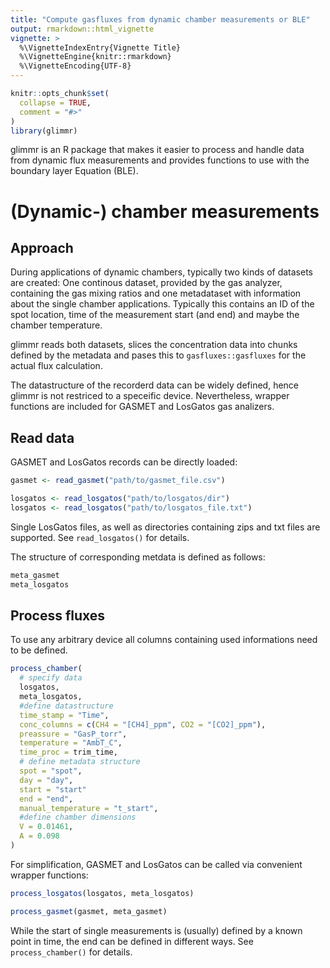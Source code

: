 ```yaml
---
title: "Compute gasfluxes from dynamic chamber measurements or BLE"
output: rmarkdown::html_vignette
vignette: >
  %\VignetteIndexEntry{Vignette Title}
  %\VignetteEngine{knitr::rmarkdown}
  %\VignetteEncoding{UTF-8}
---
```


```r
knitr::opts_chunk$set(
  collapse = TRUE,
  comment = "#>"
)
library(glimmr)
```

glimmr is an R package that makes it easier to process and handle data from 
dynamic flux measurements and provides functions to use with the boundary layer 
Equation (BLE).

# (Dynamic-) chamber measurements
## Approach
During applications of dynamic chambers, typically two kinds of datasets are
created: One continous dataset, provided by the gas analyzer, containing the gas
mixing ratios and one
metadataset with information about the single chamber applications. Typically this 
contains an ID of the spot location, time of the measurement start (and end) and
maybe the chamber temperature.

glimmr reads both datasets, slices the concentration data into chunks defined by
the metadata and pases this to `gasfluxes::gasfluxes` for the actual flux 
calculation.

The datastructure of the recorderd data can be widely defined, hence glimmr is 
not restriced to a speceific device.
Nevertheless, wrapper functions are included for GASMET and LosGatos gas
analizers.

## Read data
GASMET and LosGatos records can be directly loaded:
```r
gasmet <- read_gasmet("path/to/gasmet_file.csv")

losgatos <- read_losgatos("path/to/losgatos/dir")
losgatos <- read_losgatos("path/to/losgatos_file.txt")
```
Single LosGatos files, as well as directories containing zips and txt files are
supported. See `read_losgatos()` for details.

The structure of corresponding metdata is defined as follows:
```r
meta_gasmet
meta_losgatos
```

## Process fluxes
To use any arbitrary device all columns containing used informations need to be
defined.
```r
process_chamber(
  # specify data
  losgatos, 
  meta_losgatos,
  #define datastructure
  time_stamp = "Time", 
  conc_columns = c(CH4 = "[CH4]_ppm", CO2 = "[CO2]_ppm"), 
  preassure = "GasP_torr", 
  temperature = "AmbT_C", 
  time_proc = trim_time,
  # define metadata structure
  spot = "spot",
  day = "day",
  start = "start"
  end = "end",
  manual_temperature = "t_start",
  #define chamber dimensions
  V = 0.01461, 
  A = 0.098
)
```

For simplification, GASMET and LosGatos can be called via convenient
wrapper functions:

```r
process_losgatos(losgatos, meta_losgatos)

process_gasmet(gasmet, meta_gasmet)
```

While the start of single measurements is (usually) defined by a known point
in time, the end can be defined in different ways. See `process_chamber()` for 
details.
